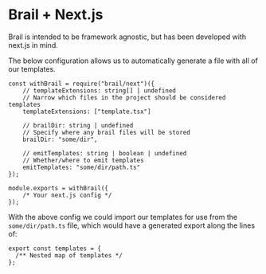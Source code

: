 # Brail + Next.js

Brail is intended to be framework agnostic, but has been developed with next.js in mind.

The below configuration allows us to automatically generate a file with all of our templates.

```tsx
const withBrail = require("brail/next")({
	// templateExtensions: string[] | undefined
	// Narrow which files in the project should be considered templates
	templateExtensions: ["template.tsx"]

	// brailDir: string | undefined
	// Specify where any brail files will be stored
	brailDir: "some/dir",

	// emitTemplates: string | boolean | undefined
	// Whether/where to emit templates
	emitTemplates: "some/dir/path.ts"
});

module.exports = withBrail({
	/* Your next.js config */
});
```

With the above config we could import our templates for use from the `some/dir/path.ts` file, which would have a generated export along the lines of:

```tsx
export const templates = {
  /** Nested map of templates */
};
```
